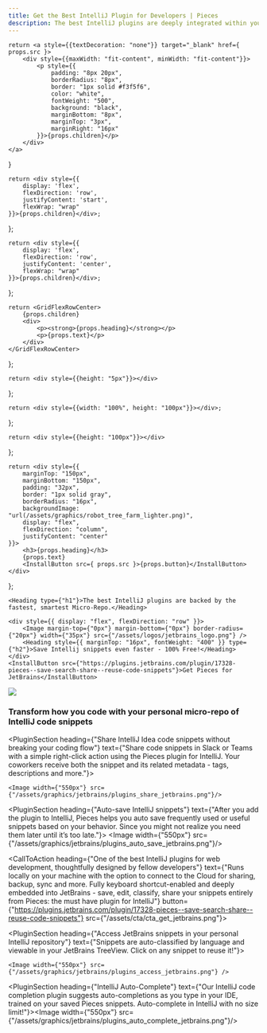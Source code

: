```yaml
---
title: Get the Best IntelliJ Plugin for Developers | Pieces
description: The best IntelliJ plugins are deeply integrated within your IDE. Install Pieces - the fastest, smartest AI Assistant for code snippets and screenshots.
---
```


<link rel="canonical" href="https://code.pieces.app/plugins/jetbrains-intellij"/>

    return <a style={{textDecoration: "none"}} target="_blank" href={ props.src }>
        <div style={{maxWidth: "fit-content", minWidth: "fit-content"}}>
            <p style={{
                padding: "8px 20px",
                borderRadius: "8px",
                border: "1px solid #f3f5f6",
                color: "white",
                fontWeight: "500",
                background: "black",
                marginBottom: "8px",
                marginTop: "3px",
                marginRight: "16px"
            }}>{props.children}</p>
        </div>
    </a>
}

    return <div style={{
        display: 'flex',
        flexDirection: 'row',
        justifyContent: 'start',
        flexWrap: "wrap"
    }}>{props.children}</div>;
};

    return <div style={{
        display: 'flex',
        flexDirection: 'row',
        justifyContent: 'center',
        flexWrap: "wrap"
    }}>{props.children}</div>;
};

    return <GridFlexRowCenter>
        {props.children}
        <div>
            <p><strong>{props.heading}</strong></p>
            <p>{props.text}</p>
        </div>
    </GridFlexRowCenter>
};

    return <div style={{height: "5px"}}></div>
};

    return <div style={{width: "100%", height: "100px"}}></div>;
};

    return <div style={{height: "100px"}}></div>
};

    return <div style={{
        marginTop: "150px",
        marginBottom: "150px",
        padding: "32px",
        border: "1px solid gray",
        borderRadius: "16px",
        backgroundImage: "url(/assets/graphics/robot_tree_farm_lighter.png)",
        display: "flex",
        flexDirection: "column",
        justifyContent: "center"
    }}>
        <h3>{props.heading}</h3>
        {props.text}
        <InstallButton src={ props.src }>{props.button}</InstallButton>
    </div>
};

<HeaderSpacer></HeaderSpacer>

<GridFlexRowCenter>

    <Heading type={"h1"}>The best IntelliJ plugins are backed by the fastest, smartest Micro-Repo.</Heading>

    <div style={{ display: "flex", flexDirection: "row" }}>
        <Image margin-top={"0px"} margin-bottom={"0px"} border-radius={"20px"} width={"35px"} src={"/assets/logos/jetbrains_logo.png"} />
        <Heading style={{ marginTop: "16px", fontWeight: "400" }} type={"h2"}>Save Intellij snippets even faster - 100% Free!</Heading>
    </div>
    <InstallButton src={"https://plugins.jetbrains.com/plugin/17328-pieces--save-search-share--reuse-code-snippets"}>Get Pieces for JetBrains</InstallButton>
</GridFlexRowCenter>

![](/assets/headers/light/plugin_header_jetbrains.png)

<BodySpacer></BodySpacer>

### Transform how you code with your personal micro-repo of IntelliJ code snippets

<PluginSection heading={"Share IntelliJ Idea code snippets without breaking your coding flow"}
               text={"Share code snippets in Slack or Teams with a simple right-click action using the Pieces plugin for IntelliJ. Your coworkers receive both the snippet and its related metadata - tags, descriptions and more."}>

    <Image width={"550px"} src={"/assets/graphics/jetbrains/plugins_share_jetbrains.png"}/>
</PluginSection>

<BodySpacer></BodySpacer>

<PluginSection heading={"Auto-save IntelliJ snippets"}
               text={"After you add the plugin to IntelliJ, Pieces helps you auto save frequently used or useful snippets based on your behavior. Since you might not realize you need them later until it’s too late."}>
    <Image width={"550px"} src={"/assets/graphics/jetbrains/plugins_auto_save_jetbrains.png"}/>
</PluginSection>

<BodySpacer></BodySpacer>

<CallToAction heading={"One of the best IntelliJ plugins for web development, thoughtfully designed by fellow developers"} text={"Runs locally on your machine with the option to connect to the Cloud for sharing, backup, sync and more. Fully keyboard shortcut-enabled and deeply embedded into JetBrains - save, edit, classify, share your snippets entirely from Pieces: the must have plugin for IntelliJ"} button={"https://plugins.jetbrains.com/plugin/17328-pieces--save-search-share--reuse-code-snippets"} src={"/assets/cta/cta_get_jetbrains.png"}></CallToAction>


<BodySpacer></BodySpacer>

<PluginSection heading={"Access JetBrains snippets in your personal IntelliJ repository"}
               text={"Snippets are auto-classified by language and viewable in your JetBrains TreeView. Click on any snippet to reuse it!"}>

    <Image width={"550px"} src={"/assets/graphics/jetbrains/plugins_access_jetbrains.png"} />
</PluginSection>

<BodySpacer></BodySpacer>

<PluginSection heading={"IntelliJ Auto-Complete"}
               text={"Our IntelliJ code completion plugin suggests auto-completions as you type in your IDE, trained on your saved Pieces snippets. Auto-complete in IntelliJ with no size limit!"}><Image width={"550px"}
    src={"/assets/graphics/jetbrains/plugins_auto_complete_jetbrains.png"}/></PluginSection>
